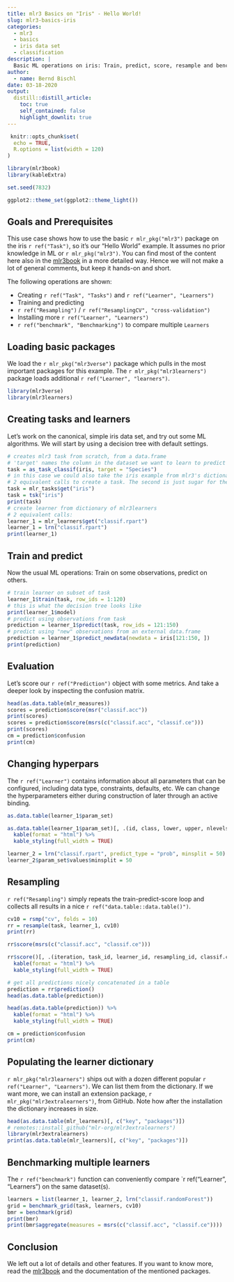 ```yaml
---
title: mlr3 Basics on "Iris" - Hello World!
slug: mlr3-basics-iris
categories:
  - mlr3
  - basics
  - iris data set
  - classification
description: |
  Basic ML operations on iris: Train, predict, score, resample and benchmark. A simple, hands-on intro to mlr3.
author:
  - name: Bernd Bischl
date: 03-18-2020
output:
  distill::distill_article:
    toc: true
    self_contained: false
    highlight_downlit: true
---
```


```r
 knitr::opts_chunk$set(
  echo = TRUE,
  R.options = list(width = 120)
)

library(mlr3book)
library(kableExtra)

set.seed(7832)

ggplot2::theme_set(ggplot2::theme_light())
```

## Goals and Prerequisites

This use case shows how to use the basic `r mlr_pkg("mlr3")` package on the iris `r ref("Task")`, so it's our "Hello World" example.
It assumes no prior knowledge in ML or `r mlr_pkg("mlr3")`.
You can find most of the content here also in the [mlr3book](https://mlr3book.mlr-org.com/) in a more detailed way.
Hence we will not make a lot of general comments, but keep it hands-on and short.

The following operations are shown:

* Creating `r ref("Task", "Tasks")` and `r ref("Learner", "Learners")`
* Training and predicting
* `r ref("Resampling")` / `r ref("ResamplingCV", "cross-validation")`
* Installing more `r ref("Learner", "Learners")`
* `r ref("benchmark", "Benchmarking")` to compare multiple `Learners`

## Loading basic packages

We load the `r mlr_pkg("mlr3verse")` package which pulls in the most important packages for this example.
The `r mlr_pkg("mlr3learners")` package loads additional `r ref("Learner", "learners")`.

```r
library(mlr3verse)
library(mlr3learners)
```

## Creating tasks and learners

Let's work on the canonical, simple iris data set, and try out some ML algorithms.
We will start by using a decision tree with default settings.

```r
# creates mlr3 task from scratch, from a data.frame
# 'target' names the column in the dataset we want to learn to predict
task = as_task_classif(iris, target = "Species")
# in this case we could also take the iris example from mlr3's dictionary of shipped example tasks
# 2 equivalent calls to create a task. The second is just sugar for the user.
task = mlr_tasks$get("iris")
task = tsk("iris")
print(task)
# create learner from dictionary of mlr3learners
# 2 equivalent calls:
learner_1 = mlr_learners$get("classif.rpart")
learner_1 = lrn("classif.rpart")
print(learner_1)
```

## Train and predict

Now the usual ML operations: Train on some observations, predict on others.

```r
# train learner on subset of task
learner_1$train(task, row_ids = 1:120)
# this is what the decision tree looks like
print(learner_1$model)
# predict using observations from task
prediction = learner_1$predict(task, row_ids = 121:150)
# predict using "new" observations from an external data.frame
prediction = learner_1$predict_newdata(newdata = iris[121:150, ])
print(prediction)
```

## Evaluation

Let's score our `r ref("Prediction")` object with some metrics.
And take a deeper look by inspecting the confusion matrix.

```r
head(as.data.table(mlr_measures))
scores = prediction$score(msr("classif.acc"))
print(scores)
scores = prediction$score(msrs(c("classif.acc", "classif.ce")))
print(scores)
cm = prediction$confusion
print(cm)
```

## Changing hyperpars

The `r ref("Learner")` contains information about all parameters that can be configured, including data type, constraints, defaults, etc.
We can change the hyperparameters either during construction of later through an active binding.

```r
as.data.table(learner_1$param_set)
```

```r
as.data.table(learner_1$param_set)[, .(id, class, lower, upper, nlevels)] %>%
  kable(format = "html") %>%
  kable_styling(full_width = TRUE)
```

```r
learner_2 = lrn("classif.rpart", predict_type = "prob", minsplit = 50)
learner_2$param_set$values$minsplit = 50
```

## Resampling

`r ref("Resampling")` simply repeats the train-predict-score loop and collects all results in a nice `r ref("data.table::data.table()")`.

```r
cv10 = rsmp("cv", folds = 10)
rr = resample(task, learner_1, cv10)
print(rr)
```

```r
rr$score(msrs(c("classif.acc", "classif.ce")))
```

```r
rr$score()[, .(iteration, task_id, learner_id, resampling_id, classif.ce)] %>%
  kable(format = "html") %>%
  kable_styling(full_width = TRUE)
```

```r
# get all predictions nicely concatenated in a table
prediction = rr$prediction()
head(as.data.table(prediction))
```

```r
head(as.data.table(prediction)) %>%
  kable(format = "html") %>%
  kable_styling(full_width = TRUE)
```

```r
cm = prediction$confusion
print(cm)
```

## Populating the learner dictionary

`r mlr_pkg("mlr3learners")` ships out with a dozen different popular `r ref("Learner", "Learners")`.
We can list them from the dictionary.
If we want more, we can install an extension package, `r mlr_pkg("mlr3extralearners")`, from GitHub.
Note how after the installation the dictionary increases in size.

```r
head(as.data.table(mlr_learners)[, c("key", "packages")])
# remotes::install_github("mlr-org/mlr3extralearners")
library(mlr3extralearners)
print(as.data.table(mlr_learners)[, c("key", "packages")])
```

## Benchmarking multiple learners

The `r ref("benchmark")` function can conveniently compare `r ref("Learner", "Learners") on the same dataset(s).

```r
learners = list(learner_1, learner_2, lrn("classif.randomForest"))
grid = benchmark_grid(task, learners, cv10)
bmr = benchmark(grid)
print(bmr)
print(bmr$aggregate(measures = msrs(c("classif.acc", "classif.ce"))))
```

## Conclusion

We left out a lot of details and other features.
If you want to know more, read the [mlr3book](https://mlr3book.mlr-org.com/) and the documentation of the mentioned packages.
